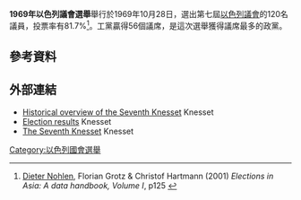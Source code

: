 '''1969年以色列議會選舉'''舉行於1969年10月28日，選出第七屆[[以色列議會|以色列議會]]的120名議員，投票率有81.7%<ref>[[Dieter_Nohlen|Dieter Nohlen]], Florian Grotz & Christof Hartmann (2001) ''Elections in Asia: A data handbook, Volume I'', p125 {{ISBN|0-19-924958-X}}</ref>。工黨贏得56個議席，是這次選舉獲得議席最多的政黨。
==參考資料==
{{reflist}}
==外部連結==
*[https://www.knesset.gov.il/review/ReviewPage.aspx?kns=7&lng=3 Historical overview of the Seventh Knesset] {{Wayback|url=https://www.knesset.gov.il/review/ReviewPage.aspx?kns=7&lng=3 |date=20210411022023 }} Knesset {{in lang|en}}
*[https://www.knesset.gov.il/description/eng/eng_mimshal_res7.htm Election results] {{Wayback|url=https://www.knesset.gov.il/description/eng/eng_mimshal_res7.htm |date=20210411022023 }} Knesset
*[https://www.knesset.gov.il/history/eng/eng_hist7_s.htm The Seventh Knesset] {{Wayback|url=https://www.knesset.gov.il/history/eng/eng_hist7_s.htm |date=20210411022023 }} Knesset
{{以色列選舉}}
[[Category:以色列國會選舉|Category:以色列國會選舉]]